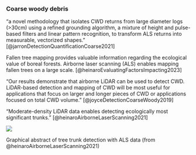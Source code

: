 
### Coarse woody debris

"a novel methodology that isolates CWD returns from large diameter logs (>30cm) using a refined grounding algorithm, a mixture of height and pulse-based filters and linear pattern recognition, to transform ALS returns into measurable, vectorized shapes." [@jarronDetectionQuantificationCoarse2021]

Fallen tree mapping provides valuable information regarding the ecological value of boreal forests. Airborne laser scanning (ALS) enables mapping fallen trees on a large scale. [@heinaroEvaluatingFactorsImpacting2023]

"Our results demonstrate that airborne LiDAR can be used to detect CWD. LiDAR-based detection and mapping of CWD will be most useful for applications that focus on larger and longer pieces of CWD or applications focused on total CWD volume." [@joyceDetectionCoarseWoody2019]

"Moderate-density LiDAR data enables detecting ecologically most significant trunks." [@heinaroAirborneLaserScanning2021]

::: {#fig-cwd}
![](https://ars.els-cdn.com/content/image/1-s2.0-S0378112721003133-ga1_lrg.jpg)

Graphical abstract of tree trunk detection with ALS data (from @heinaroAirborneLaserScanning2021)
:::
